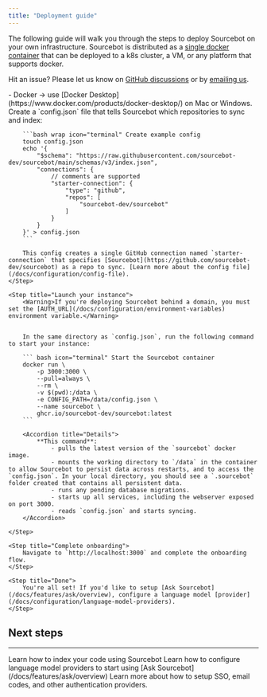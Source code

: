 ```yaml
---
title: "Deployment guide"
---
```



The following guide will walk you through the steps to deploy Sourcebot on your own infrastructure. Sourcebot is distributed as a [single docker container](/docs/overview#architecture) that can be deployed to a k8s cluster, a VM, or any platform that supports docker.


<Note>Hit an issue? Please let us know on [GitHub discussions](https://github.com/sourcebot-dev/sourcebot/discussions/categories/support) or by [emailing us](mailto:team@sourcebot.dev).</Note>

<Steps>
    <Step title="Requirements">
        - Docker -> use [Docker Desktop](https://www.docker.com/products/docker-desktop/) on Mac or Windows.
    </Step>
    <Step title="Create a config.json">
        Create a `config.json` file that tells Sourcebot which repositories to sync and index:

        ```bash wrap icon="terminal" Create example config
        touch config.json
        echo '{
            "$schema": "https://raw.githubusercontent.com/sourcebot-dev/sourcebot/main/schemas/v3/index.json",
            "connections": {
                // comments are supported 
                "starter-connection": {
                    "type": "github",
                    "repos": [
                        "sourcebot-dev/sourcebot"
                    ]
                }
            }
        }' > config.json
        ```

        This config creates a single GitHub connection named `starter-connection` that specifies [Sourcebot](https://github.com/sourcebot-dev/sourcebot) as a repo to sync. [Learn more about the config file](/docs/configuration/config-file).
    </Step>

    <Step title="Launch your instance">
        <Warning>If you're deploying Sourcebot behind a domain, you must set the [AUTH_URL](/docs/configuration/environment-variables) environment variable.</Warning>


        In the same directory as `config.json`, run the following command to start your instance:

        ``` bash icon="terminal" Start the Sourcebot container
        docker run \
            -p 3000:3000 \
            --pull=always \
            --rm \
            -v $(pwd):/data \
            -e CONFIG_PATH=/data/config.json \
            --name sourcebot \
            ghcr.io/sourcebot-dev/sourcebot:latest
        ```

        <Accordion title="Details">
            **This command**:
                - pulls the latest version of the `sourcebot` docker image.
                - mounts the working directory to `/data` in the container to allow Sourcebot to persist data across restarts, and to access the `config.json`. In your local directory, you should see a `.sourcebot` folder created that contains all persistent data.
                - runs any pending database migrations.
                - starts up all services, including the webserver exposed on port 3000.
                - reads `config.json` and starts syncing.
        </Accordion>

    </Step>

    <Step title="Complete onboarding">
        Navigate to `http://localhost:3000` and complete the onboarding flow.
    </Step>

    <Step title="Done">
        You're all set! If you'd like to setup [Ask Sourcebot](/docs/features/ask/overview), configure a language model [provider](/docs/configuration/language-model-providers).
    </Step>
</Steps>

## Next steps
---

<CardGroup cols={3}>
    <Card title="Index your code" icon="code" href="/docs/connections/overview">
        Learn how to index your code using Sourcebot
    </Card>
    <Card title="Language models" icon="brain" href="/docs/connections/overview">
        Learn how to configure language model providers to start using [Ask Sourcebot](/docs/features/ask/overview)
    </Card>
    <Card title="Authentication" icon="lock" href="/docs/configuration/auth/overview">
        Learn more about how to setup SSO, email codes, and other authentication providers.
    </Card>
</CardGroup>
